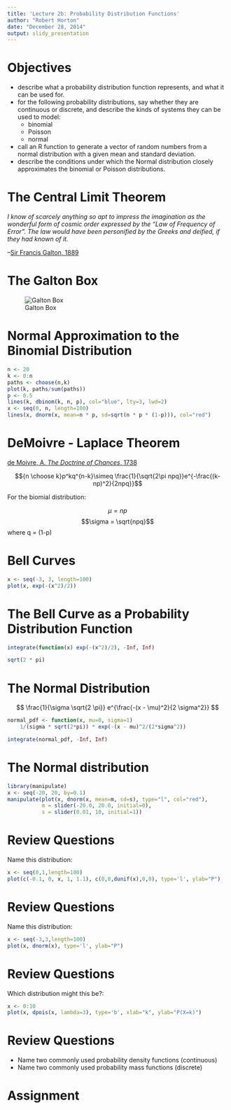 ```yaml
---
title: 'Lecture 2b: Probability Distribution Functions'
author: "Robert Horton"
date: "December 28, 2014"
output: slidy_presentation
---
```


Objectives
========================================================
* describe what a probability distribution function represents, and what it can be used for.
* for the following probability distributions, say whether they are continuous or discrete, and describe the kinds of systems they can be used to model:
    - binomial
    - Poisson
    - normal
* call an R function to generate a vector of random numbers from a normal distribution with a given mean and standard deviation.
* describe the conditions under which the Normal distribution closely approximates the binomial or Poisson distributions.


The Central Limit Theorem
========================================================

_I know of scarcely anything so apt to impress the imagination as the wonderful form of cosmic order expressed by the "Law of Frequency of Error". The law would have been personified by the Greeks and deified, if they had known of it._
                            

--[Sir Francis Galton, 1889](http://en.wikipedia.org/wiki/Central_limit_theorem#History)


The Galton Box
========================================================

![Galton Box](http://upload.wikimedia.org/wikipedia/commons/7/7f/Quincunx_%28Galton_Box%29_-_Galton_1889_diagram.png)


Normal Approximation to the Binomial Distribution
========================================================
```r
n <- 20
k <- 0:n
paths <- choose(n,k)
plot(k, paths/sum(paths))
p <- 0.5
lines(k, dbinom(k, n, p), col="blue", lty=3, lwd=2)
x <- seq(0, n, length=100)
lines(x, dnorm(x, mean=n * p, sd=sqrt(n * p * (1-p))), col="red")
```

DeMoivre - Laplace Theorem
========================================================

[de Moivre, A. _The Doctrine of Chances_, 1738](http://en.wikipedia.org/wiki/De_Moivre%E2%80%93Laplace_theorem)

$${n \choose k}p^kq^{n-k}\simeq \frac{1}{\sqrt{2\pi npq}}e^{-\frac{(k-np)^2}{2npq}}$$

For the biomial distribution:

$$\mu = np$$
$$\sigma = \sqrt{npq}$$ where q = (1-p)

Bell Curves
========================================================

```r
x <- seq(-3, 3, length=100)
plot(x, exp(-(x^2)/2))
```

The Bell Curve as a Probability Distribution Function
========================================================

```r
integrate(function(x) exp(-(x^2)/2), -Inf, Inf)

sqrt(2 * pi)
```

The Normal Distribution
===

$$ \frac{1}{\sigma \sqrt{2 \pi}} e^{\frac{-(x - \mu)^2}{2 \sigma^2}} $$


```r
normal_pdf <- function(x, mu=0, sigma=1)
    1/(sigma * sqrt(2*pi)) * exp(-(x - mu)^2/(2*sigma^2))

integrate(normal_pdf, -Inf, Inf)
```


The Normal distribution
========================================================
```r
library(manipulate)
x <- seq(-20, 20, by=0.1)
manipulate(plot(x, dnorm(x, mean=m, sd=s), type="l", col="red"), 
           m = slider(-20.0, 20.0, initial=0),
           s = slider(0.01, 10, initial=1))
```

Review Questions
========================================================
Name this distribution:

```r
x <- seq(0,1,length=100)
plot(c(-0.1, 0, x, 1, 1.1), c(0,0,dunif(x),0,0), type='l', ylab="P")
```

Review Questions
========================================================
Name this distribution:

```r
x <- seq(-3,3,length=100)
plot(x, dnorm(x), type='l', ylab="P")
```

Review Questions
========================================================
Which distribution might this be?:

```r
x <- 0:10
plot(x, dpois(x, lambda=3), type='b', xlab="k", ylab="P(X=k)")
```


Review Questions
========================================================

* Name two commonly used probability density functions (continuous)
* Name two commonly used probability mass functions (discrete)

Assignment
========================================================


